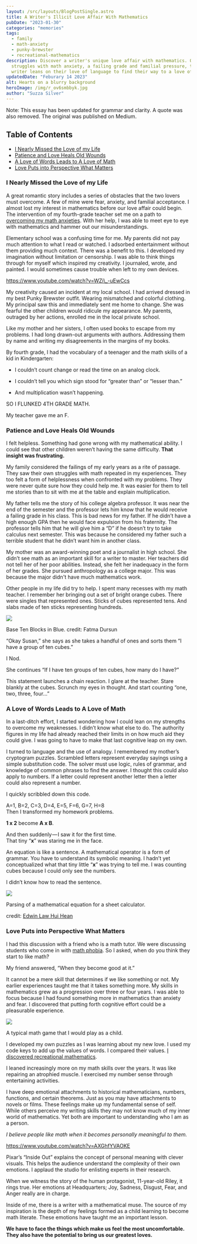```yaml
---
layout: /src/layouts/BlogPostSingle.astro
title: A Writer's Illicit Love Affair With Mathematics
pubDate: "2023-01-30"
categories: "memories"
tags:
  - family
  - math-anxiety
  - punky-brewster
  - recreational-mathematics
description: Discover a writer's unique love affair with mathematics. Overcoming
  struggles with math anxiety, a failing grade and familial pressure, this
  writer leans on their love of language to find their way to a love of numbers.
updatedDate: "Feburary 14 2023"
alt: Hearts on a blurry background 
heroImage: /img/r_ov6smbbyk.jpg
author: "Suzza Silver"
---
```


Note: This essay has been updated for grammar and clarity. A quote was also removed. The original was published on Medium.

## Table of Contents

- [I Nearly Missed the Love of my Life](#i-nearly-missed-the-love-of-my-nbsp-life)
- [Patience and Love Heals Old Wounds](#patience-and-love-heals-old-nbsp-wounds)
- [A Love of Words Leads to A Love of Math](#a-love-of-words-leads-to-a-love-of-nbsp-math)
- [Love Puts into Perspective What Matters](#love-puts-into-perspective-what-nbsp-matters)

### I Nearly Missed the Love of my Life

A great romantic story includes a series of obstacles that the two lovers must overcome. A few of mine were fear, anxiety, and familial acceptance. I almost lost my interest in mathematics before our love affair could begin. The intervention of my fourth-grade teacher set me on a path to [overcoming my math anxieties](https://beautyofmathematics.com/about/). With her help, I was able to meet eye to eye with mathematics and hammer out our misunderstandings.

Elementary school was a confusing time for me. My parents did not pay much attention to what I read or watched. I adsorbed entertainment without them providing much context. There was a benefit to this. I developed my imagination without limitation or censorship. I was able to think things through for myself which inspired my creativity. I journaled, wrote, and painted. I would sometimes cause trouble when left to my own devices.

https://www.youtube.com/watch?v=WZi\_-uEwCcs

My creativity caused an incident at my local school. I had arrived dressed in my best Punky Brewster outfit. Wearing mismatched and colorful clothing. My principal saw this and immediately sent me home to change. She was fearful the other children would ridicule my appearance. My parents, outraged by her actions, enrolled me in the local private school.

Like my mother and her sisters, I often used books to escape from my problems. I had long drawn-out arguments with authors. Addressing them by name and writing my disagreements in the margins of my books.

By fourth grade, I had the vocabulary of a teenager and the math skills of a kid in Kindergarten:

- I couldn’t count change or read the time on an analog clock.

- I couldn’t tell you which sign stood for “greater than” or “lesser than.”

- And multiplication wasn’t happening.

SO I FLUNKED 4TH GRADE MATH.

My teacher gave me an F.

### Patience and Love Heals Old Wounds

I felt helpless. Something had gone wrong with my mathematical ability. I could see that other children weren’t having the same difficulty. **That insight was frustrating.**

My family considered the failings of my early years as a rite of passage. They saw their own struggles with math repeated in my experiences. They too felt a form of helplessness when confronted with my problems. They were never quite sure how they could help me. It was easier for them to tell me stories than to sit with me at the table and explain multiplication.

My father tells me the story of his college algebra professor. It was near the end of the semester and the professor lets him know that he would receive a failing grade in his class. This is bad news for my father. If he didn’t have a high enough GPA then he would face expulsion from his fraternity. The professor tells him that he will give him a “D” if he doesn’t try to take calculus next semester. This was because he considered my father such a terrible student that he didn’t want him in another class.

My mother was an award-winning poet and a journalist in high school. She didn’t see math as an important skill for a writer to master. Her teachers did not tell her of her poor abilities. Instead, she felt her inadequacy in the form of her grades. She pursued anthropology as a college major. This was because the major didn't have much mathematics work.

Other people in my life did try to help. I spent many recesses with my math teacher. I remember her bringing out a set of bright orange cubes. There were singles that represented ones. Sticks of cubes represented tens. And slabs made of ten sticks representing hundreds.

![](images/1*TRjp9f22iWsJm_BP77qxLg.jpeg)

Base Ten Blocks in Blue. credit: Fatma Dursun

“Okay Susan,” she says as she takes a handful of ones and sorts them “I have a group of ten cubes.”

I Nod.

She continues “If I have ten groups of ten cubes, how many do I have?”

This statement launches a chain reaction. I glare at the teacher. Stare blankly at the cubes. Scrunch my eyes in thought. And start counting “one, two, three, four…”

### A Love of Words Leads to A Love of Math

In a last-ditch effort, I started wondering how I could lean on my strengths to overcome my weaknesses. I didn’t know what else to do. The authority figures in my life had already reached their limits in on how much aid they could give. I was going to have to make that last cognitive leap on my own.

I turned to language and the use of analogy. I remembered my mother’s cryptogram puzzles. Scrambled letters represent everyday sayings using a simple substitution code. The solver must use logic, rules of grammar, and knowledge of common phrases to find the answer. I thought this could also apply to numbers. If a letter could represent another letter then a letter could also represent a number.

I quickly scribbled down this code.

A=1, B=2, C=3, D=4, E=5, F=6, G=7, H=8  
Then I transformed my homework problems.

**1 x 2** become **A x B**.

And then suddenly — I saw it for the first time.  
That tiny “**x**” was staring me in the face.

An equation is like a sentence. A mathematical operator is a form of grammar. You have to understand its symbolic meaning. I hadn’t yet conceptualized what that tiny little “**x**” was trying to tell me. I was counting cubes because I could only see the numbers.

I didn’t know how to read the sentence.

![](images/1*RLrZ9_HivaX2CXaRTwdBLQ.jpeg)

Parsing of a mathematical equation for a sheet calculator.

credit: [Edwin Law Hui Hean](https://www.mmu.edu.my/foe/internal-login/)

### Love Puts into Perspective What Matters

I had this discussion with a friend who is a math tutor. We were discussing students who come in with [math phobia](https://beautyofmathematics.com/what-math-anxiety-feels-like/). So I asked, when do you think they start to like math?

My friend answered, “When they become good at it.”

It cannot be a mere skill that determines if we like something or not. My earlier experiences taught me that it takes something more. My skills in mathematics grew as a progression over three or four years. I was able to focus because I had found something more in mathematics than anxiety and fear. I discovered that putting forth cognitive effort could be a pleasurable experience.

![](images/1*xR-VZZ4PPXiGmNgamlfrZg.jpeg)

A typical math game that I would play as a child.

I developed my own puzzles as I was learning about my new love. I used my code keys to add up the values of words. I compared their values. [I discovered recreational mathematics](https://www.npr.org/2014/04/12/302166509/martin-gardner-a-genius-of-recreational-mathematics).

I leaned increasingly more on my math skills over the years. It was like repairing an atrophied muscle. I exercised my number sense through entertaining activities.

I have deep emotional attachments to historical mathematicians, numbers, functions, and certain theorems. Just as you may have attachments to novels or films. These feelings make up my fundamental sense of self. While others perceive my writing skills they may not know much of my inner world of mathematics. Yet both are important to understanding who I am as a person.

_I believe people like math when it becomes personally meaningful to them._

https://www.youtube.com/watch?v=AXGhfYVAOKE

Pixar’s “Inside Out” explains the concept of personal meaning with clever visuals. This helps the audience understand the complexity of their own emotions. I applaud the studio for enlisting experts in their research.

When we witness the story of the human protagonist, 11-year-old Riley, it rings true. Her emotions at Headquarters; Joy, Sadness, Disgust, Fear, and Anger really are in charge.

Inside of me, there is a writer with a mathematical muse. The source of my inspiration is the depth of my feelings formed as a child learning to become math literate. These emotions have taught me an important lesson.

**We have to face the things which make us feel the most uncomfortable. They also have the potential to bring us our greatest loves.**
